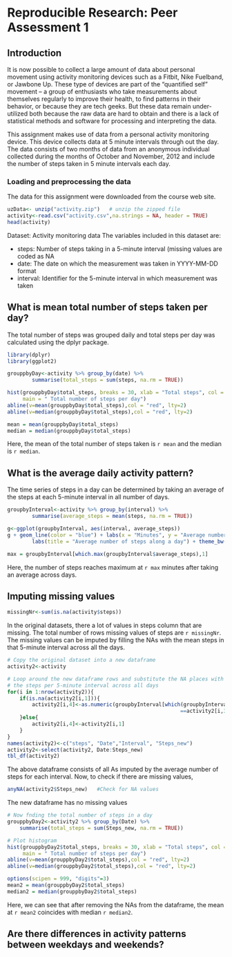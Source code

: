 Reproducible Research: Peer Assessment 1
================================================================================ 
## Introduction
It is now possible to collect a large amount of data about personal movement 
using activity monitoring devices such as a Fitbit, Nike Fuelband, or Jawbone 
Up. These type of devices are part of the “quantified self” movement – a group of enthusiasts who take measurements about themselves regularly to improve their health, to find patterns in their behavior, or because they are tech geeks. But these data remain under-utilized both because the raw data are hard to obtain and there is a lack of statistical methods and software for processing and interpreting the data.

This assignment makes use of data from a personal activity monitoring device. 
This device collects data at 5 minute intervals through out the day. The data consists of two months of data from an anonymous individual collected during the months of October and November, 2012 and include the number of steps taken in 5 minute intervals each day.

### Loading and preprocessing the data
The data for this assignment were downloaded from the course web site.

```r
uzData<- unzip("activity.zip")   # unzip the zipped file
activity<-read.csv("activity.csv",na.strings = NA, header = TRUE)
head(activity)
```
Dataset: Activity monitoring data
The variables included in this dataset are:

- steps: Number of steps taking in a 5-minute interval (missing values are coded
as NA
- date: The date on which the measurement was taken in YYYY-MM-DD format
- interval: Identifier for the 5-minute interval in which measurement was taken

## What is mean total number of steps taken per day?
The total number of steps was grouped daily and total steps per day was calculated using the dplyr package.
```r
library(dplyr)
library(ggplot2)
```
```r
grouppbyDay<-activity %>% group_by(date) %>%
        summarise(total_steps = sum(steps, na.rm = TRUE))
```
```r
hist(grouppbyDay$total_steps, breaks = 30, xlab = "Total steps", col = "light blue",
     main = " Total number of steps per day")
abline(v=mean(grouppbyDay$total_steps),col = "red", lty=2)
abline(v=median(grouppbyDay$total_steps),col = "red", lty=2)
```
```r
mean = mean(grouppbyDay$total_steps)
median = median(grouppbyDay$total_steps)
```
Here, the mean of the total number of steps taken is `r mean` and the median is `r median`.

## What is the average daily activity pattern?
The time series of steps in a day can be determined by taking an average of the steps at each 5-minute interval in all number of days.
```r
groupbyInterval<-activity %>% group_by(interval) %>%
        summarise(average_steps = mean(steps, na.rm = TRUE))
```
```r
g<-ggplot(groupbyInterval, aes(interval, average_steps))
g + geom_line(color = "blue") + labs(x = "Minutes", y = "Average number of steps")+
        labs(title = "Average number of steps along a day") + theme_bw()
```
```r
max = groupbyInterval[which.max(groupbyInterval$average_steps),1] 
```
Here, the number of steps reaches maximum at `r max` minutes after taking an average across days.

## Imputing missing values
```r
missingNr<-sum(is.na(activity$steps))
```

In the original datasets, there a lot of values in steps column that are missing. The total number of rows missing values of steps are `r missingNr`. The missing values can be imputed by filling the NAs with the mean steps in that 5-minute interval across all the days. 

```r
# Copy the original dataset into a new dataframe
activity2<-activity

# Loop around the new dataframe rows and substitute the NA places with mean of 
# the steps per 5-minute interval across all days
for(i in 1:nrow(activity2)){
    if(is.na(activity2[i,1])){
        activity2[i,4]<-as.numeric(groupbyInterval[which(groupbyInterval$interval
                                                        ==activity2[i,3]),2])
    }else{
        activity2[i,4]<-activity2[i,1]
    }
}
names(activity2)<-c("steps", "Date","Interval", "Steps_new")
activity2<-select(activity2, Date:Steps_new)
tbl_df(activity2)
```
The above dataframe consists of all As imputed by the average number of steps for each interval. Now, to check if there are missing values,
```r
anyNA(activity2$Steps_new)   #Check for NA values
```
The new dataframe has no missing values

```r
# Now fnding the total number of steps in a day
grouppbyDay2<-activity2 %>% group_by(Date) %>%
    summarise(total_steps = sum(Steps_new, na.rm = TRUE))

# Plot histogram
hist(grouppbyDay2$total_steps, breaks = 30, xlab = "Total steps", col = "light blue",
     main = " Total number of steps per day")
abline(v=mean(grouppbyDay2$total_steps),col = "red", lty=2)
abline(v=median(grouppbyDay2$total_steps),col = "red", lty=2)

```
```r
options(scipen = 999, "digits"=3)
mean2 = mean(grouppbyDay2$total_steps)
median2 = median(grouppbyDay2$total_steps)
```
Here, we can see that after removing the NAs from the dataframe, the mean at `r mean2` coincides with median `r median2`.





## Are there differences in activity patterns between weekdays and weekends?
